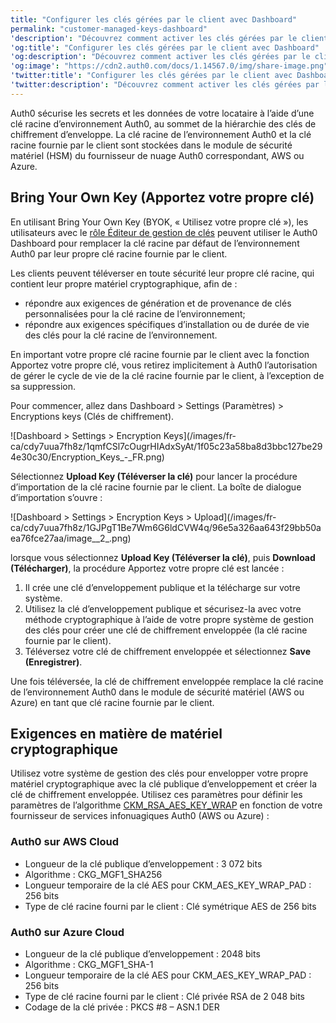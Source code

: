 ```yaml
---
title: "Configurer les clés gérées par le client avec Dashboard"
permalink: "customer-managed-keys-dashboard"
'description': "Découvrez comment activer les clés gérées par le client à l’aide de Dashboard."
'og:title': "Configurer les clés gérées par le client avec Dashboard"
'og:description': "Découvrez comment activer les clés gérées par le client à l’aide de Dashboard."
'og:image': "https://cdn2.auth0.com/docs/1.14567.0/img/share-image.png"
'twitter:title': "Configurer les clés gérées par le client avec Dashboard"
'twitter:description': "Découvrez comment activer les clés gérées par le client à l’aide de Dashboard."
---
```


Auth0 sécurise les secrets et les données de votre locataire à l’aide d’une clé racine d’environnement Auth0, au sommet de la hiérarchie des clés de chiffrement d’enveloppe. La clé racine de l’environnement Auth0 et la clé racine fournie par le client sont stockées dans le module de sécurité matériel (HSM) du fournisseur de nuage Auth0 correspondant, AWS ou Azure.

## Bring Your Own Key (Apportez votre propre clé)

En utilisant Bring Your Own Key (BYOK, « Utilisez votre propre clé »), les utilisateurs avec le [rôle Éditeur de gestion de clés](/docs/fr-ca/get-started/manage-dashboard-access/add-dashboard-users) peuvent utiliser le <Tooltip href="/docs/fr-ca/glossary?term=auth0-dashboard" tip="Auth0 Dashboard
Principal produit d’Auth0 pour configurer vos services." cta="Voir le glossaire">Auth0 Dashboard</Tooltip> pour remplacer la clé racine par défaut de l’environnement Auth0 par leur propre clé racine fournie par le client.

Les clients peuvent téléverser en toute sécurité leur propre clé racine, qui contient leur propre matériel cryptographique, afin de :

* répondre aux exigences de génération et de provenance de clés personnalisées pour la clé racine de l’environnement;
* répondre aux exigences spécifiques d’installation ou de durée de vie des clés pour la clé racine de l’environnement.

<Warning>

En important votre propre clé racine fournie par le client avec la fonction Apportez votre propre clé, vous retirez implicitement à Auth0 l’autorisation de gérer le cycle de vie de la clé racine fournie par le client, à l’exception de sa suppression.

</Warning>

Pour commencer, allez dans Dashboard > Settings (Paramètres) > Encryptions keys (Clés de chiffrement).

<Frame>![Dashboard > Settings > Encryption Keys](/images/fr-ca/cdy7uua7fh8z/1qmfCSl7cOugrHIAdxSyAt/1f05c23a58ba8d3bbc127be294e30c30/Encryption_Keys_-_FR.png)</Frame>

Sélectionnez **Upload Key (Téléverser la clé)** pour lancer la procédure d’importation de la clé racine fournie par le client. La boîte de dialogue d’importation s’ouvre :

<Frame>![Dashboard > Settings > Encryption Keys > Upload](/images/fr-ca/cdy7uua7fh8z/1GJPgT1Be7Wm6G6ldCVW4q/96e5a326aa643f29bb50aea76fce27aa/image__2_.png)</Frame>

lorsque vous sélectionnez **Upload Key (Téléverser la clé)**, puis **Download (Télécharger)**, la procédure Apportez votre propre clé est lancée :

1. Il crée une clé d’enveloppement publique et la télécharge sur votre système.
2. Utilisez la clé d’enveloppement publique et sécurisez-la avec votre méthode cryptographique à l’aide de votre propre système de gestion des clés pour créer une clé de chiffrement enveloppée (la clé racine fournie par le client).
3. Téléversez votre clé de chiffrement enveloppée et sélectionnez **Save (Enregistrer)**.

<Callout icon="file-lines" color="#0EA5E9" iconType="regular">

Une fois téléversée, la clé de chiffrement enveloppée remplace la clé racine de l’environnement Auth0 dans le module de sécurité matériel (AWS ou Azure) en tant que clé racine fournie par le client.

</Callout>

## Exigences en matière de matériel cryptographique

Utilisez votre système de gestion des clés pour envelopper votre propre matériel cryptographique avec la clé publique d’enveloppement et créer la clé de chiffrement enveloppée. Utilisez ces paramètres pour définir les paramètres de l’algorithme [CKM_RSA_AES_KEY_WRAP](https://docs.oasis-open.org/pkcs11/pkcs11-curr/v2.40/cos01/pkcs11-curr-v2.40-cos01.html#_Toc408226894) en fonction de votre fournisseur de services infonuagiques Auth0 (AWS ou Azure) :

### Auth0 sur AWS Cloud

* Longueur de la clé publique d’enveloppement : 3 072 bits
* Algorithme : CKG_MGF1_SHA256
* Longueur temporaire de la clé AES pour CKM_AES_KEY_WRAP_PAD : 256 bits
* Type de clé racine fourni par le client : Clé symétrique AES de 256 bits

### Auth0 sur Azure Cloud

* Longueur de la clé publique d’enveloppement : 2048 bits
* Algorithme : CKG_MGF1_SHA-1
* Longueur temporaire de la clé AES pour CKM_AES_KEY_WRAP_PAD : 256 bits
* Type de clé racine fourni par le client : Clé privée RSA de 2 048 bits
* Codage de la clé privée : PKCS #8 – ASN.1 DER